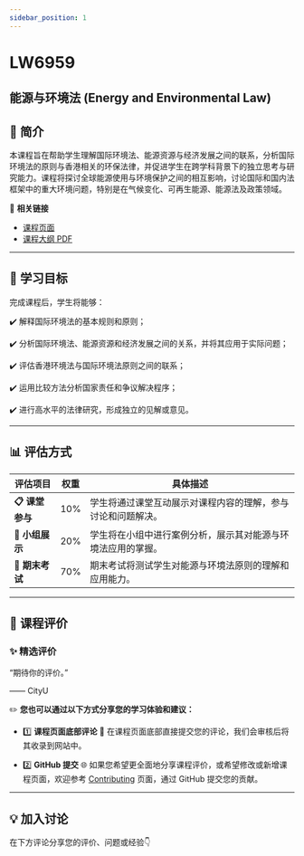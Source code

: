 ```yaml
---
sidebar_position: 1
---
```


# LW6959
## 能源与环境法 (Energy and Environmental Law)

## **📘 简介**
本课程旨在帮助学生理解国际环境法、能源资源与经济发展之间的联系，分析国际环境法的原则与香港相关的环保法律，并促进学生在跨学科背景下的独立思考与研究能力。课程将探讨全球能源使用与环境保护之间的相互影响，讨论国际和国内法框架中的重大环境问题，特别是在气候变化、可再生能源、能源法及政策领域。

🔗 **相关链接**
- [课程页面](https://www.cityu.edu.hk/catalogue/pg/202425/course/LW6959.htm)
- [课程大纲 PDF](https://www.cityu.edu.hk/catalogue/pg/202425/course/LW6959.pdf)

---

## **🎯 学习目标**

完成课程后，学生将能够：

✔️ 解释国际环境法的基本规则和原则；

✔️ 分析国际环境法、能源资源和经济发展之间的关系，并将其应用于实际问题；

✔️ 评估香港环境法与国际环境法原则之间的联系；

✔️ 运用比较方法分析国家责任和争议解决程序；

✔️ 进行高水平的法律研究，形成独立的见解或意见。

---

## **📊 评估方式**

| **评估项目**          | **权重** | **具体描述**                                                                                       |
|----------------------|---------|---------------------------------------------------------------------------------------------------|
| **📋 课堂参与**       | 10%     | 学生将通过课堂互动展示对课程内容的理解，参与讨论和问题解决。                                      |
| **📂 小组展示**       | 20%     | 学生将在小组中进行案例分析，展示其对能源与环境法应用的掌握。                                     |
| **📂 期末考试**       | 70%     | 期末考试将测试学生对能源与环境法原则的理解和应用能力。                                           |

---

## **💬 课程评价**

### ✨ **精选评价**
<div className={commentStyles.commentBox}>
    <p className={commentStyles.commentText}>
        “期待你的评价。”
    </p>
    <p className={commentStyles.commentAuthor}>—— CityU</p>
</div>

✏️ **您也可以通过以下方式分享您的学习体验和建议：**

- 1️⃣ **课程页面底部评论**
💬 在课程页面底部直接提交您的评论，我们会审核后将其收录到网站中。

- 2️⃣ **GitHub 提交**
🌐 如果您希望更全面地分享课程评价，或希望修改或新增课程页面，欢迎参考 [Contributing](https://penjc.github.io/cityU-navigator/contributing) 页面，通过 GitHub 提交您的贡献。

---

## **💡 加入讨论**

在下方评论分享您的评价、问题或经验👇
<Utterances />